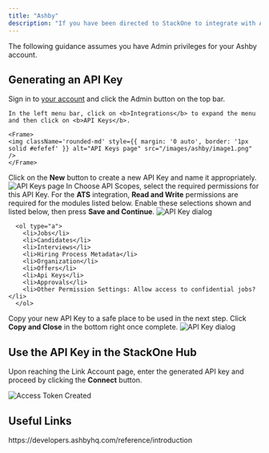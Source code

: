 ```yaml
---
title: "Ashby"
description: "If you have been directed to StackOne to integrate with Ashby, the following steps will help you understand the process and any necessary actions to configure successful integration."
---
```



<Warning>
  The following guidance assumes you have Admin privileges for your Ashby
  account.
</Warning>

## Generating an API Key

<Steps>
  <Step title="Sign-in and open Integrations">
    Sign in to <a href="https://app.ashbyhq.com/signin">your account</a> and click the Admin <Icon icon="gear" iconType="regular" /> button on the top bar.

    In the left menu bar, click on <b>Integrations</b> to expand the menu and then click on <b>API Keys</b>.

    <Frame>
    <img className='rounded-md' style={{ margin: '0 auto', border: '1px solid #efefef' }} alt="API Keys page" src="/images/ashby/image1.png" />
    </Frame>
  </Step>

  <Step title="Add a new API key">
    Click on the <Icon icon="plus" iconType="regular" /> <b>New</b> button to create a new API Key and name it appropriately.
    <Frame>
      <img className='rounded-md' style={{ width: '400px', margin: '0 auto', border: '1px solid #efefef' }} alt="API Keys page" src="/images/ashby/image2.png" />
    </Frame>
  </Step>

  <Step title="Select the Appropriate API Scopes">
      In Choose API Scopes, select the required permissions for this API Key. For the <b>ATS</b> integration, <b>Read and Write</b> permissions are required for the modules listed below. Enable these selections shown and listed below, then press <b>Save and Continue</b>.   
      <Frame>
        <img className='rounded-md' style={{ width: '400px', margin: '0 auto', border: '1px solid #efefef' }} alt="API Key dialog" src="/images/ashby/image3.png" />
      </Frame>

      <ol type="a">
        <li>Jobs</li>
        <li>Candidates</li>
        <li>Interviews</li>
        <li>Hiring Process Metadata</li>
        <li>Organization</li>
        <li>Offers</li>
        <li>Api Keys</li>
        <li>Approvals</li>
        <li>Other Permission Settings: Allow access to confidential jobs?</li>
      </ol>
  </Step>

  <Step title="Copy the API key to clipboard">
    Copy your new API Key to a safe place to be used in the next step. Click <b>Copy and Close</b> in the bottom right once complete.
    <Frame>
      <img className='rounded-md' style={{ width: '400px', margin: '0 auto', border: '1px solid #efefef' }} alt="API Key dialog" src="/images/ashby/image4.png" />
    </Frame>
  </Step>
</Steps>

## Use the API Key in the StackOne Hub

Upon reaching the Link Account page, enter the generated API key and proceed by clicking the <b>Connect</b> button.

<Frame>
  <img
    className="rounded-md"
    style={{ width: "400px", margin: "0 auto", border: "1px solid #efefef" }}
    alt="Access Token Created"
    src="/images/ashby/image5.png"
  />
</Frame>

<IntegrationFooter />

## Useful Links
<Card title="API Reference" icon="link" href="https://developers.ashbyhq.com/reference/introduction">
    https://developers.ashbyhq.com/reference/introduction
</Card>
